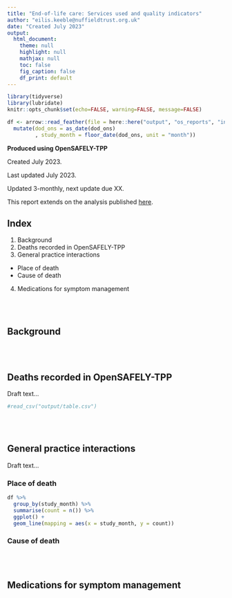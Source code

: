 ```yaml
---
title: "End-of-life care: Services used and quality indicators"
author: "eilis.keeble@nuffieldtrust.org.uk"
date: "Created July 2023"
output:
  html_document:
    theme: null
    highlight: null
    mathjax: null
    toc: false
    fig_caption: false
    df_print: default
---
```


```r
library(tidyverse)
library(lubridate)
knitr::opts_chunk$set(echo=FALSE, warning=FALSE, message=FALSE)

df <- arrow::read_feather(file = here::here("output", "os_reports", "input_os_reports.feather")) %>%
  mutate(dod_ons = as_date(dod_ons)
         , study_month = floor_date(dod_ons, unit = "month"))
```

**Produced using OpenSAFELY-TPP**

Created July 2023.

Last updated July 2023.

Updated 3-monthly, next update due XX.

This report extends on the analysis published [here](https://www.nuffieldtrust.org.uk/research/deaths-at-home-during-the-covid-19-pandemic-and-implications-for-patients-and-services).

## Index

1.  Background
2.  Deaths recorded in OpenSAFELY-TPP
3.  General practice interactions
  + Place of death
  + Cause of death
4.  Medications for symptom management

<br/><br/>

## Background

<br/><br/>

## Deaths recorded in OpenSAFELY-TPP

Draft text...

```r
#read_csv("output/table.csv")
```

<br/><br/>

## General practice interactions

Draft text...

### Place of death

```r
df %>%
  group_by(study_month) %>%
  summarise(count = n()) %>%
  ggplot() +
  geom_line(mapping = aes(x = study_month, y = count))
```

### Cause of death

<br/><br/>

## Medications for symptom management

<br/><br/>
